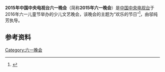 {{电视节目信息框
| 名称       = 2015年中国中央电视台六一晚会
| 图片       =
| 类型       = 少儿综艺节目
| 导演       = 邬纯芳
| 主持       = 鞠萍、董浩、刘纯燕、黄炜、月亮姐姐、绿泡泡、小鹿
| 国家       = {{CHNML}}
| 语言       = [[現代標準漢語|普通话]]
| 频道       =  [[中国中央电视台综合频道|中国中央电视台综合频道]]、[[中国中央電视台少儿频道|中国中央電视台少儿频道]]
| 主题曲     = 
| 片尾曲     = 
| 开始       =  2015年5月31日20:00
| 结束       =  
| 晚于       =
| 早于       = 
| 官方网站   = 
}}
'''2015年中国中央电视台六一晚会'''（简称'''2015年六一晚会'''）是[[中国中央电视台|中国中央电视台]]于2016年六一儿童节举办的少儿文艺晚会，该晚会的主题为“欢乐的节日”<ref>{{cite web |url=http://baobao.sohu.com/20150529/n414042565.shtml |language= |title=2015年中央电视台“六一”晚会《欢乐的节日》看点 |publisher=搜狐 |date= |accessdate= |archive-date=2016-01-25 |archive-url=https://web.archive.org/web/20160125015703/http://baobao.sohu.com/20150529/n414042565.shtml |dead-url=no }}</ref>，由邬纯芳执导。

==参考资料==
{{reflist}}
[[Category:六一晚会|Category:六一晚会]]